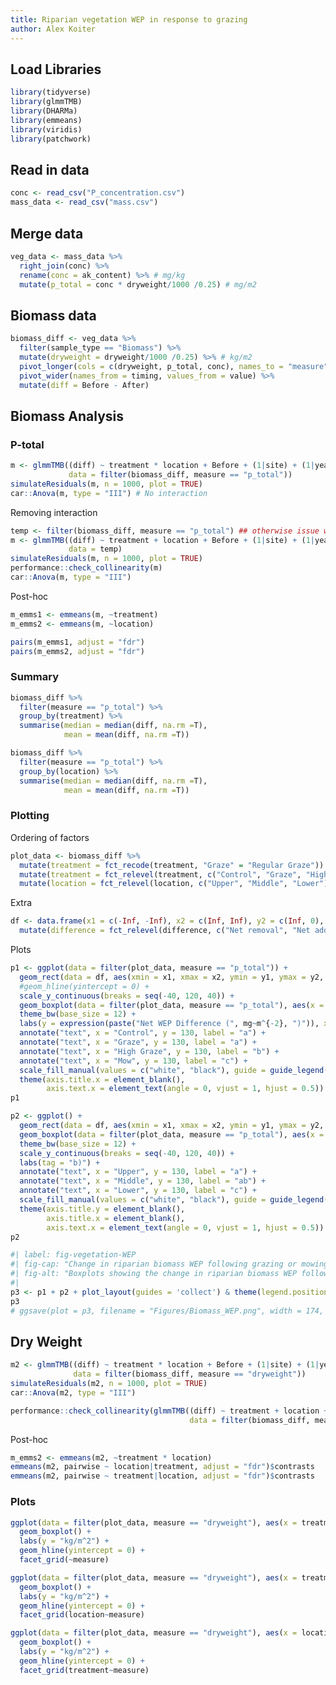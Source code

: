 ```yaml
---
title: Riparian vegetation WEP in response to grazing
author: Alex Koiter
---
```


## Load Libraries
```r
library(tidyverse)
library(glmmTMB)
library(DHARMa)
library(emmeans)
library(viridis)
library(patchwork)
```

## Read in data
```r
conc <- read_csv("P_concentration.csv")
mass_data <- read_csv("mass.csv")
```


## Merge data
```r
veg_data <- mass_data %>%
  right_join(conc) %>%
  rename(conc = ak_content) %>% # mg/kg
  mutate(p_total = conc * dryweight/1000 /0.25) # mg/m2
```

## Biomass data
```r
biomass_diff <- veg_data %>%
  filter(sample_type == "Biomass") %>%
  mutate(dryweight = dryweight/1000 /0.25) %>% # kg/m2
  pivot_longer(cols = c(dryweight, p_total, conc), names_to = "measure", values_to = "value") %>%
  pivot_wider(names_from = timing, values_from = value) %>%
  mutate(diff = Before - After)
```


## Biomass Analysis
### P-total
```r
m <- glmmTMB((diff) ~ treatment * location + Before + (1|site) + (1|year),
             data = filter(biomass_diff, measure == "p_total"))
simulateResiduals(m, n = 1000, plot = TRUE) 
car::Anova(m, type = "III") # No interaction
```

Removing interaction

```r
temp <- filter(biomass_diff, measure == "p_total") ## otherwise issue with emmeans()
m <- glmmTMB((diff) ~ treatment + location + Before + (1|site) + (1|year),
             data = temp)
simulateResiduals(m, n = 1000, plot = TRUE)
performance::check_collinearity(m)
car::Anova(m, type = "III")
```

Post-hoc

```r
m_emms1 <- emmeans(m, ~treatment)
m_emms2 <- emmeans(m, ~location)

pairs(m_emms1, adjust = "fdr")
pairs(m_emms2, adjust = "fdr")
```

### Summary

```r
biomass_diff %>%
  filter(measure == "p_total") %>%
  group_by(treatment) %>%
  summarise(median = median(diff, na.rm =T),
            mean = mean(diff, na.rm =T))

biomass_diff %>%
  filter(measure == "p_total") %>%
  group_by(location) %>%
  summarise(median = median(diff, na.rm =T),
            mean = mean(diff, na.rm =T))
```


### Plotting

Ordering of factors

```r
plot_data <- biomass_diff %>% 
  mutate(treatment = fct_recode(treatment, "Graze" = "Regular Graze")) %>%
  mutate(treatment = fct_relevel(treatment, c("Control", "Graze", "High Graze", "Mow"))) %>%
  mutate(location = fct_relevel(location, c("Upper", "Middle", "Lower")))
```

Extra
```r
df <- data.frame(x1 = c(-Inf, -Inf), x2 = c(Inf, Inf), y2 = c(Inf, 0), y1 = c(0, -Inf), difference = c("Net removal", "Net addition")) %>%
  mutate(difference = fct_relevel(difference, c("Net removal", "Net addition"))) 
```


Plots
```r
p1 <- ggplot(data = filter(plot_data, measure == "p_total")) +
  geom_rect(data = df, aes(xmin = x1, xmax = x2, ymin = y1, ymax = y2, fill = difference), alpha = 0.15) +
  #geom_hline(yintercept = 0) +
  scale_y_continuous(breaks = seq(-40, 120, 40)) +
  geom_boxplot(data = filter(plot_data, measure == "p_total"), aes(x = treatment, y = diff)) +
  theme_bw(base_size = 12) + 
  labs(y = expression(paste("Net WEP Difference (", mg~m^{-2}, ")")), x = "Treatment", tag = "a)") +
  annotate("text", x = "Control", y = 130, label = "a") + 
  annotate("text", x = "Graze", y = 130, label = "a") + 
  annotate("text", x = "High Graze", y = 130, label = "b") + 
  annotate("text", x = "Mow", y = 130, label = "c") +
  scale_fill_manual(values = c("white", "black"), guide = guide_legend(override.aes = list(colour = "black"))) +
  theme(axis.title.x = element_blank(),
        axis.text.x = element_text(angle = 0, vjust = 1, hjust = 0.5))
p1

p2 <- ggplot() +
  geom_rect(data = df, aes(xmin = x1, xmax = x2, ymin = y1, ymax = y2, fill = difference), alpha = 0.15) +
  geom_boxplot(data = filter(plot_data, measure == "p_total"), aes(x = location, y = diff)) +
  theme_bw(base_size = 12) + 
  scale_y_continuous(breaks = seq(-40, 120, 40)) +
  labs(tag = "b)") +
  annotate("text", x = "Upper", y = 130, label = "a") + 
  annotate("text", x = "Middle", y = 130, label = "ab") + 
  annotate("text", x = "Lower", y = 130, label = "c") +
  scale_fill_manual(values = c("white", "black"), guide = guide_legend(override.aes = list(colour = "black"))) +
  theme(axis.title.y = element_blank(),
        axis.title.x = element_blank(),
        axis.text.x = element_text(angle = 0, vjust = 1, hjust = 0.5))
p2
```

```r
#| label: fig-vegetation-WEP
#| fig-cap: "Change in riparian biomass WEP following grazing or mowing in each riparian zone. Within each plot significant differences (p<0.05) between treatments or riparian zones are denoted with different letters."
#| fig-alt: "Boxplots showing the change in riparian biomass WEP following grazing or mowing."
#|   
p3 <- p1 + p2 + plot_layout(guides = 'collect') & theme(legend.position = 'bottom', legend.title = element_blank())
p3
# ggsave(plot = p3, filename = "Figures/Biomass_WEP.png", width = 174, height = 85, units = "mm", dpi = 600)
```



## Dry Weight
```r
m2 <- glmmTMB((diff) ~ treatment * location + Before + (1|site) + (1|year),
              data = filter(biomass_diff, measure == "dryweight"))
simulateResiduals(m2, n = 1000, plot = TRUE)
car::Anova(m2, type = "III")

performance::check_collinearity(glmmTMB((diff) ~ treatment + location + Before + (1|site) + (1|year),
                                        data = filter(biomass_diff, measure == "dryweight")))
```


Post-hoc
```r
m_emms2 <- emmeans(m2, ~treatment * location)
emmeans(m2, pairwise ~ location|treatment, adjust = "fdr")$contrasts
emmeans(m2, pairwise ~ treatment|location, adjust = "fdr")$contrasts
```

### Plots

```r
ggplot(data = filter(plot_data, measure == "dryweight"), aes(x = treatment, y = diff, fill = location)) +
  geom_boxplot() +
  labs(y = "kg/m^2") +
  geom_hline(yintercept = 0) +
  facet_grid(~measure) 

ggplot(data = filter(plot_data, measure == "dryweight"), aes(x = treatment, y = diff, fill = location)) +
  geom_boxplot() +
  labs(y = "kg/m^2") +
  geom_hline(yintercept = 0) +
  facet_grid(location~measure) 

ggplot(data = filter(plot_data, measure == "dryweight"), aes(x = location, y = diff, fill = treatment)) +
  geom_boxplot() +
  labs(y = "kg/m^2") +
  geom_hline(yintercept = 0) +
  facet_grid(treatment~measure) 
```



